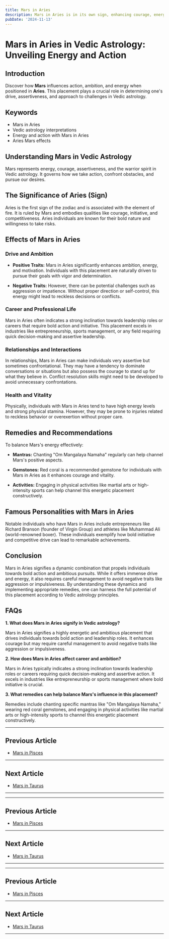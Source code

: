 ```yaml
---
title: Mars in Aries
description: Mars in Aries is in its own sign, enhancing courage, energy, and leadership abilities. Individuals are dynamic, assertive, and possess a pioneering spirit with a strong desire to take initiative in Vedic Astrology
pubDate: '2024-11-13'
---
```


# Mars in Aries in Vedic Astrology: Unveiling Energy and Action

## Introduction

Discover how **Mars** influences action, ambition, and energy when positioned in **Aries**. This placement plays a crucial role in determining one's drive, assertiveness, and approach to challenges in Vedic astrology.

## Keywords

- Mars in Aries
- Vedic astrology interpretations
- Energy and action with Mars in Aries
- Aries Mars effects

## Understanding Mars in Vedic Astrology

Mars represents energy, courage, assertiveness, and the warrior spirit in Vedic astrology. It governs how we take action, confront obstacles, and pursue our desires.

## The Significance of Aries (Sign)

Aries is the first sign of the zodiac and is associated with the element of fire. It is ruled by Mars and embodies qualities like courage, initiative, and competitiveness. Aries individuals are known for their bold nature and willingness to take risks.

## Effects of Mars in Aries

### Drive and Ambition

- **Positive Traits:** Mars in Aries significantly enhances ambition, energy, and motivation. Individuals with this placement are naturally driven to pursue their goals with vigor and determination.
  
- **Negative Traits:** However, there can be potential challenges such as aggression or impatience. Without proper direction or self-control, this energy might lead to reckless decisions or conflicts.

### Career and Professional Life

Mars in Aries often indicates a strong inclination towards leadership roles or careers that require bold action and initiative. This placement excels in industries like entrepreneurship, sports management, or any field requiring quick decision-making and assertive leadership.

### Relationships and Interactions

In relationships, Mars in Aries can make individuals very assertive but sometimes confrontational. They may have a tendency to dominate conversations or situations but also possess the courage to stand up for what they believe in. Conflict resolution skills might need to be developed to avoid unnecessary confrontations.

### Health and Vitality

Physically, individuals with Mars in Aries tend to have high energy levels and strong physical stamina. However, they may be prone to injuries related to reckless behavior or overexertion without proper care.

## Remedies and Recommendations

To balance Mars's energy effectively:

- **Mantras:** Chanting "Om Mangalaya Namaha" regularly can help channel Mars's positive aspects.
  
- **Gemstones:** Red coral is a recommended gemstone for individuals with Mars in Aries as it enhances courage and vitality.
  
- **Activities:** Engaging in physical activities like martial arts or high-intensity sports can help channel this energetic placement constructively.

## Famous Personalities with Mars in Aries

Notable individuals who have Mars in Aries include entrepreneurs like Richard Branson (founder of Virgin Group) and athletes like Muhammad Ali (world-renowned boxer). These individuals exemplify how bold initiative and competitive drive can lead to remarkable achievements.

## Conclusion

Mars in Aries signifies a dynamic combination that propels individuals towards bold action and ambitious pursuits. While it offers immense drive and energy, it also requires careful management to avoid negative traits like aggression or impulsiveness. By understanding these dynamics and implementing appropriate remedies, one can harness the full potential of this placement according to Vedic astrology principles.

## FAQs

**1. What does Mars in Aries signify in Vedic astrology?**

Mars in Aries signifies a highly energetic and ambitious placement that drives individuals towards bold action and leadership roles. It enhances courage but may require careful management to avoid negative traits like aggression or impulsiveness.

**2. How does Mars in Aries affect career and ambition?**

Mars in Aries typically indicates a strong inclination towards leadership roles or careers requiring quick decision-making and assertive action. It excels in industries like entrepreneurship or sports management where bold initiative is crucial.

**3. What remedies can help balance Mars's influence in this placement?**

Remedies include chanting specific mantras like "Om Mangalaya Namaha," wearing red coral gemstones, and engaging in physical activities like martial arts or high-intensity sports to channel this energetic placement constructively.

---

## Previous Article
- [Mars in Pisces](/blogs-md/0803_Mars_In_Rashi/080312_Mars_in_Pisces.mdx)

---

## Next Article
- [Mars in Taurus](/blogs-md/0803_Mars_In_Rashi/080302_Mars_in_Taurus.mdx)

---
---

## Previous Article
- [Mars in Pisces](080312_Mars_in_Pisces.mdx)

---

## Next Article
- [Mars in Taurus](080302_Mars_in_Taurus.mdx)

---
---

## Previous Article
- [Mars in Pisces](080312_Mars_in_Pisces.mdx)

---

## Next Article
- [Mars in Taurus](080302_Mars_in_Taurus.mdx)

---
